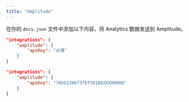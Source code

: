 ```yaml
---
title: "Amplitude"
---
```


在你的 `docs.json` 文件中添加以下内容，将 Analytics 数据发送到 Amplitude。

<CodeGroup>

```json docs.json 中的 Analytics 选项
"integrations": {
    "amplitude": {
        "apiKey": "必填"
    }
}
```

```json 示例
"integrations": {
    "amplitude": {
        "apiKey": "76bb138bf3fbf58186XXX00000"
    }
}
```

</CodeGroup>
